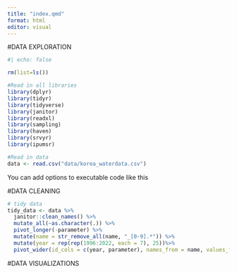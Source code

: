 ```yaml
---
title: "index.qmd"
format: html
editor: visual
---
```


#DATA EXPLORATION

```r
#| echo: false

rm(list=ls()) 

#Read in all libraries 
library(dplyr)
library(tidyr)
library(tidyverse)
library(janitor)
library(readxl)
library(sampling)
library(haven) 
library(srvyr)
library(ipumsr)

```

```r
#Read in data 
data <- read.csv("data/korea_waterdata.csv")

```

You can add options to executable code like this

#DATA CLEANING

```r

# tidy data
tidy_data <- data %>% 
  janitor::clean_names() %>% 
  mutate_all(~as.character(.)) %>% 
  pivot_longer(-parameter) %>%
  mutate(name = str_remove_all(name, "_[0-9].*")) %>% 
  mutate(year = rep(rep(1996:2022, each = 7), 25))%>% 
  pivot_wider(id_cols = c(year, parameter), names_from = name, values_from = value)

```

#DATA VISUALIZATIONS
